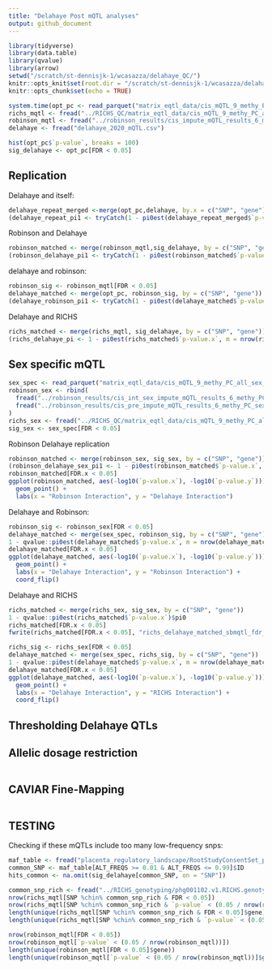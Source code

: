 ```yaml
---
title: "Delahaye Post mQTL analyses"
output: github_document
---
```


```r
library(tidyverse)
library(data.table)
library(qvalue)
library(arrow)
setwd("/scratch/st-dennisjk-1/wcasazza/delahaye_QC/")
knitr::opts_knit$set(root.dir = "/scratch/st-dennisjk-1/wcasazza/delahaye_QC/")
knitr::opts_chunk$set(echo = TRUE)
```
```r
system.time(opt_pc <- read_parquet("matrix_eqtl_data/cis_mQTL_9_methy_PC_all.parquet"))
richs_mqtl <- fread("../RICHS_QC/matrix_eqtl_data/cis_mQTL_9_methy_PC_all.txt",key=c("SNP","gene"))
robinson_mqtl <- fread("../robinson_results/cis_impute_mQTL_results_6_methy_PC.txt",key=c("SNP","gene"))
delahaye <- fread("delahaye_2020_mQTL.csv")
```

```r
hist(opt_pc$`p-value`, breaks = 100)
sig_delahaye <- opt_pc[FDR < 0.05]
```
## Replication
Delahaye and itself:
```r
delahaye_repeat_merged <-merge(opt_pc,delahaye, by.x = c("SNP", "gene"), by.y = c("SNPID", "cpgID"))
(delahaye_repeat_pi1 <- tryCatch(1 - pi0est(delahaye_repeat_merged$`p-value`)$pi0,error=function(e) Inf))
```

Robinson and Delahaye
```r
robinson_matched <- merge(robinson_mqtl,sig_delahaye, by = c("SNP", "gene"))
(robinson_delahaye_pi1 <- tryCatch(1 - pi0est(robinson_matched$`p-value.x`, m = nrow(robinson_matched))$pi0,error=function(e) Inf))
```
delahaye and robinson:
```r
robinson_sig <- robinson_mqtl[FDR < 0.05]
delahaye_matched <- merge(opt_pc, robinson_sig, by = c("SNP", "gene"))
(delahaye_robinson_pi1 <- tryCatch(1 - pi0est(delahaye_matched$`p-value.x`, m = nrow(delahaye_matched))$pi0,error=function(e) Inf))
```

Delahaye and RICHS
```r
richs_matched <- merge(richs_mqtl, sig_delahaye, by = c("SNP", "gene"))
(richs_delahaye_pi <- 1 - pi0est(richs_matched$`p-value.x`, m = nrow(richs_matched))$pi0)
```



## Sex specific mQTL
```r
sex_spec <- read_parquet("matrix_eqtl_data/cis_mQTL_9_methy_PC_all_sex_interaction.parquet")
robinson_sex <- rbind(
  fread("../robinson_results/cis_int_sex_impute_mQTL_results_6_methy_PC.txt",key=c("SNP","gene")),
  fread("../robinson_results/cis_pre_impute_mQTL_results_6_methy_PC_sex_interaction_chrX.txt",key=c("SNP","gene"))
)
richs_sex <- fread("../RICHS_QC/matrix_eqtl_data/cis_mQTL_9_methy_PC_all_sex_interaction.txt",key=c("SNP","gene"))
sig_sex <- sex_spec[FDR < 0.05]
```

Robinson Delahaye replication
```r
robinson_matched <- merge(robinson_sex, sig_sex, by = c("SNP", "gene"))
(robinson_delahaye_sex_pi1 <- 1 - pi0est(robinson_matched$`p-value.x`, m = nrow(robinson_matched))$pi0)
robinson_matched[FDR.x < 0.05]
ggplot(robinson_matched, aes(-log10(`p-value.x`), -log10(`p-value.y`))) +
  geom_point() +
  labs(x = "Robinson Interaction", y = "Delahaye Interaction")
```

Delahaye and Robinson:
```r
robinson_sig <- robinson_sex[FDR < 0.05]
delahaye_matched <- merge(sex_spec, robinson_sig, by = c("SNP", "gene"))
1 - qvalue::pi0est(delahaye_matched$`p-value.x`, m = nrow(delahaye_matched))$pi0
delahaye_matched[FDR.x < 0.05]
ggplot(delahaye_matched, aes(-log10(`p-value.x`), -log10(`p-value.y`))) +
  geom_point() +
  labs(x = "Delahaye Interaction", y = "Robinson Interaction") +
  coord_flip()
```

Delahaye and RICHS
```r
richs_matched <- merge(richs_sex, sig_sex, by = c("SNP", "gene"))
1 - qvalue::pi0est(richs_matched$`p-value.x`)$pi0
richs_matched[FDR.x < 0.05]
fwrite(richs_matched[FDR.x < 0.05], "richs_delahaye_matched_sbmqtl_fdr_05.txt", quote = F)
```
```r
richs_sig <- richs_sex[FDR < 0.05]
delahaye_matched <- merge(sex_spec, richs_sig, by = c("SNP", "gene"))
1 - qvalue::pi0est(delahaye_matched$`p-value.x`, m = nrow(delahaye_matched))$pi0
delahaye_matched[FDR.x < 0.05]
ggplot(delahaye_matched, aes(-log10(`p-value.x`), -log10(`p-value.y`))) +
  geom_point() +
  labs(x = "Delahaye Interaction", y = "RICHS Interaction") +
  coord_flip()
```
## Thresholding Delahaye QTLs
<!-- @todo implement QTL Quality filters -->
<!-- @body delahaye et al 2018 use FDR based on 1000 permutations to narrow down their initial number, they then restrict 5% of each allelic dosage. I should report something at least including the dosage (especially in the sex specific hits) and perhaps a more stringent cutoff like bonferroni or a lower FDR. Another thing I should do is report those mQTLs with non-zero CPP in CAVIAR -->
## Allelic dosage restriction
```r

```


## CAVIAR Fine-Mapping
```r

```

## TESTING 
Checking if these mQTLs include too many low-frequency snps:
```r
maf_table <- fread("placenta_regulatory_landscape/RootStudyConsentSet_phs001717.PlacentalRegulation.v1.p1.c1.HMB-IRB-PUB-COL-MDS/genotype_qc/all_imputed_r2_30_rsid.afreq")
common_SNP <- maf_table[ALT_FREQS >= 0.01 & ALT_FREQS <= 0.99]$ID
hits_common <- na.omit(sig_delahaye[common_SNP, on = "SNP"])
``` 

```r
common_snp_rich <- fread("../RICHS_genotyping/phg001102.v1.RICHS.genotype-calls-matrixfmt.MEGA_Consortium.c1.GRU/all_imputed_r2_30_rsid.afreq")[ALT_FREQS >= 0.01 & ALT_FREQS <= 0.99]$ID
nrow(richs_mqtl[SNP %chin% common_snp_rich & FDR < 0.05])
nrow(richs_mqtl[SNP %chin% common_snp_rich & `p-value` < (0.05 / nrow(richs_mqtl))])
length(unique(richs_mqtl[SNP %chin% common_snp_rich & FDR < 0.05]$gene))
length(unique(richs_mqtl[SNP %chin% common_snp_rich & `p-value` < (0.05 / nrow(richs_mqtl))]$gene))
```

```r
nrow(robinson_mqtl[FDR < 0.05])
nrow(robinson_mqtl[`p-value` < (0.05 / nrow(robinson_mqtl))])
length(unique(robinson_mqtl[FDR < 0.05]$gene))
length(unique(robinson_mqtl[`p-value` < (0.05 / nrow(robinson_mqtl))]$gene))
```

